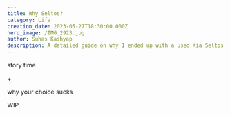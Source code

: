 ---
title: Why Seltos?
category: Life
creation_date: 2023-05-27T18:30:00.000Z
hero_image: /IMG_2923.jpg
author: Suhas Kashyap
description: A detailed guide on why I ended up with a used Kia Seltos GTX+ DCT
---

story time

\+

why your choice sucks

WIP
